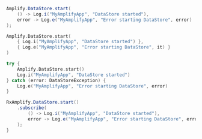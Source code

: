 <BlockSwitcher>
<Block name="Java">

```java
Amplify.DataStore.start(
    () -> Log.i("MyAmplifyApp", "DataStore started"),
    error -> Log.e("MyAmplifyApp", "Error starting DataStore", error)
);
```

</Block>
<Block name="Kotlin - Callbacks">

```kotlin
Amplify.DataStore.start(
    { Log.i("MyAmplifyApp", "DataStore started") },
    { Log.e("MyAmplifyApp", "Error starting DataStore", it) }
)
```

</Block>
<Block name="Kotlin - Coroutines">

```kotlin
try {
    Amplify.DataStore.start()
    Log.i("MyAmplifyApp", "DataStore started") 
} catch (error: DataStoreException) {
    Log.e("MyAmplifyApp", "Error starting DataStore", error)
}
```

</Block>
<Block name="RxJava">

```java
RxAmplify.DataStore.start()
    .subscribe(
        () -> Log.i("MyAmplifyApp", "DataStore started"),
        error -> Log.e("MyAmplifyApp", "Error starting DataStore", error)
    );
}
```

</Block>
</BlockSwitcher>
